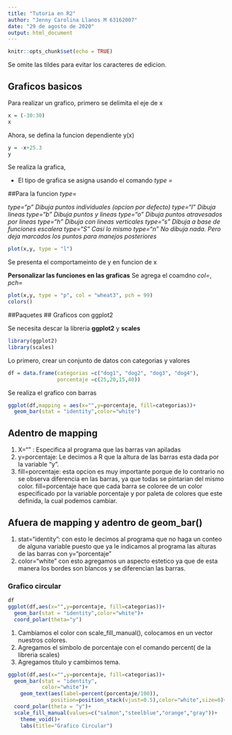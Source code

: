 ---
title: "Tutoria en R2"
author: "Jenny Carolina Llanos M 63162007"
date: "29 de agosto de 2020"
output: html_document
---

```{r setup, include=FALSE}
knitr::opts_chunk$set(echo = TRUE)
```

Se omite las tildes para evitar los caracteres de edicion.

## Graficos basicos 

Para realizar un grafico, primero se delimita el eje de x

```{r, ejex}
x = (-30:30)
x
```

Ahora, se defina la funcion dependiente y(x)
```{r, depy}
y = -x+25.3
y
```

Se realiza la grafica,

* El tipo de grafica se asigna usando el comando _type =_

##Para la funcion _type=_

_type="p"    Dibuja puntos individuales (opcion por defecto)_
_type="l"  Dibuja lineas_
_type="b"    Dibuja puntos y lineas_
_type="o"    Dibuja puntos atravesados por lineas_
_type="h"    Dibuja con lineas verticales_
_type="s"  Dibuja a base de funciones escalera_
_type="S"    Casi lo mismo_
_type="n"  No dibuja nada. Pero deja marcados los puntos para manejos posteriores_


```{r, grafica}
plot(x,y, type = "l")
```

Se presenta el comportameinto de y en funcion de x

**Personalizar las funciones en las graficas**
Se agrega el coamdno _col=_, _pch=_
```{r, plot}
plot(x,y, type = "p", col = "wheat3", pch = 99)
colors()
```

##Paquetes
## Graficos con ggplot2

Se necesita descar la libreria **ggplot2** y **scales**

```{r, ggplot}
library(ggplot2)
library(scales)
```
Lo primero, crear un conjunto de datos con categorias y valores 

```{r, dataframe}
df = data.frame(categorias =c("dog1", "dog2", "dog3", "dog4"),
                porcentaje =c(25,20,15,40))
```
Se realiza el grafico con barras 

```{r, barras}
ggplot(df,mapping = aes(x="",y=porcentaje, fill=categorias))+
  geom_bar(stat = "identity",color="white")
```

## Adentro de mapping
1. X="" : Especifica al programa que las barras van apiladas
2. y=porcentaje: Le decimos a R que la altura de las barras esta dada por la variable "y".
3. fill=porcentaje: esta opcion es muy importante porque de lo contrario no se observa diferencia en las barras, ya que todas se pintarian del mismo color. fill=porcentaje hace que cada barra se coloree de un color especificado por la variable porcentaje y por paleta de colores que este definida, la cual podemos cambiar.

## Afuera de mapping y adentro de geom_bar()
1. stat="identity": con esto le decimos al programa que no haga un conteo de alguna variable puesto que ya le indicamos al programa las alturas de las barras con y="porcentaje"
2. color="white" con esto agregamos un aspecto estetico ya que de esta manera los bordes son blancos y se diferencian las barras.

### Grafico circular 
```{r, df}
df
ggplot(df,aes(x="",y=porcentaje, fill=categorias))+
  geom_bar(stat = "identity",color="white")+
  coord_polar(theta="y")
```

1. Cambiamos el color con scale_fill_manual(), colocamos en un vector nuestros colores.
2. Agregamos el simbolo de porcentaje con el comando percent( de la libreria scales)
3. Agregamos titulo y cambimos tema.

```{r, circular}
ggplot(df,aes(x="",y=porcentaje, fill=categorias))+
  geom_bar(stat = "identity",
           color="white")+
    geom_text(aes(label=percent(porcentaje/100)),
              position=position_stack(vjust=0.5),color="white",size=6)+
  coord_polar(theta = "y")+
  scale_fill_manual(values=c("salmon","steelblue","orange","gray"))+
    theme_void()+
    labs(title="Grafico Circular")
```